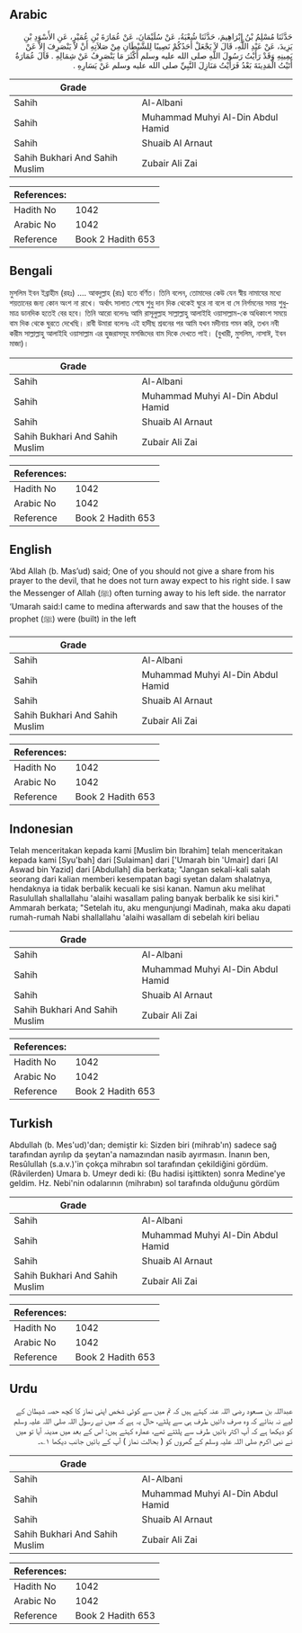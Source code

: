 ## Arabic


<div dir="rtl" lang="ar" style={{fontSize:'larger',backgroundColor:'#f8f9fa',padding:20}}>
حَدَّثَنَا مُسْلِمُ بْنُ إِبْرَاهِيمَ، حَدَّثَنَا شُعْبَةُ، عَنْ سُلَيْمَانَ، عَنْ عُمَارَةَ بْنِ عُمَيْرٍ، عَنِ الأَسْوَدِ بْنِ يَزِيدَ، عَنْ عَبْدِ اللَّهِ، قَالَ لاَ يَجْعَلْ أَحَدُكُمْ نَصِيبًا لِلشَّيْطَانِ مِنْ صَلاَتِهِ أَنْ لاَ يَنْصَرِفَ إِلاَّ عَنْ يَمِينِهِ وَقَدْ رَأَيْتُ رَسُولَ اللَّهِ صلى الله عليه وسلم أَكْثَرَ مَا يَنْصَرِفُ عَنْ شِمَالِهِ ‏.‏ قَالَ عُمَارَةُ أَتَيْتُ الْمَدِينَةَ بَعْدُ فَرَأَيْتُ مَنَازِلَ النَّبِيِّ صلى الله عليه وسلم عَنْ يَسَارِهِ ‏.‏
</div>
<div style={{backgroundColor:'#f8f9fa',padding:20, marginBottom: 10}}><table> <thead> <tr> <th>Grade</th> <th></th> </tr> </thead> <tbody> <tr><td>Sahih</td><td>Al-Albani</td></tr><tr><td>Sahih</td><td>Muhammad Muhyi Al-Din Abdul Hamid</td></tr><tr><td>Sahih</td><td>Shuaib Al Arnaut</td></tr><tr><td>Sahih Bukhari And Sahih Muslim</td><td>Zubair Ali Zai</td></tr></tbody></table><table> <thead> <tr> <th>References:</th> <th></th> </tr> </thead> <tbody><tr><td>Hadith No</td><td>1042</td></tr><tr><td>Arabic No</td><td>1042</td></tr><tr><td>Reference</td><td>Book 2 Hadith 653</td></tr></tbody></table></div>

## Bengali


<div dir="ltr" lang="bn" style={{fontSize:'larger',backgroundColor:'#f8f9fa',padding:20}}>
মুসলিম ইবন ইব্রাহীম (রহঃ) .... আবদুল্লাহ (রাঃ) হতে বর্ণিত। তিনি বলেন, তোমাদের কেউ যেন স্বীয় নামাযের মধ্যে শয়তানের জন্য কোন অংশ না রাখে। অর্থাৎ সালাত শেষে শুধু দান দিক থেকেই ঘুরে না বলে বা সে নির্গমনের সময় শুধুমাত্র ডানদিক হতেই বের হবে। তিনি আরো বলেনঃ আমি রাসূলুল্লাহ সাল্লাল্লাহু আলাইহি ওয়াসাল্লাম-কে অধিকাংশ সময়ে বাম দিক থেকে ঘুরতে দেখেছি। রাবী উমারা বলেনঃ এই হাদীছ শ্রবনের পর আমি যখন মদীনায় গমন করি, তখন নবী করীম সাল্লাল্লাহু আলাইহি ওয়াসাল্লাম এর হুজরাসমূহ মসজিদের বাম দিকে দেখতে পাই। (বুখারী, মুসলিম, নাসাঈ, ইবন মাজা)।
</div>
<div style={{backgroundColor:'#f8f9fa',padding:20, marginBottom: 10}}><table> <thead> <tr> <th>Grade</th> <th></th> </tr> </thead> <tbody> <tr><td>Sahih</td><td>Al-Albani</td></tr><tr><td>Sahih</td><td>Muhammad Muhyi Al-Din Abdul Hamid</td></tr><tr><td>Sahih</td><td>Shuaib Al Arnaut</td></tr><tr><td>Sahih Bukhari And Sahih Muslim</td><td>Zubair Ali Zai</td></tr></tbody></table><table> <thead> <tr> <th>References:</th> <th></th> </tr> </thead> <tbody><tr><td>Hadith No</td><td>1042</td></tr><tr><td>Arabic No</td><td>1042</td></tr><tr><td>Reference</td><td>Book 2 Hadith 653</td></tr></tbody></table></div>

## English


<div dir="ltr" lang="en" style={{fontSize:'larger',backgroundColor:'#f8f9fa',padding:20}}>
‘Abd Allah (b. Mas’ud) said; One of you should not give a share from his prayer to the devil, that he does not turn away expect to his right side. I saw the Messenger of Allah (ﷺ) often turning away to his left side. the narrator ‘Umarah said:I came to medina afterwards and saw that the houses of the prophet (ﷺ) were (built) in the left
</div>
<div style={{backgroundColor:'#f8f9fa',padding:20, marginBottom: 10}}><table> <thead> <tr> <th>Grade</th> <th></th> </tr> </thead> <tbody> <tr><td>Sahih</td><td>Al-Albani</td></tr><tr><td>Sahih</td><td>Muhammad Muhyi Al-Din Abdul Hamid</td></tr><tr><td>Sahih</td><td>Shuaib Al Arnaut</td></tr><tr><td>Sahih Bukhari And Sahih Muslim</td><td>Zubair Ali Zai</td></tr></tbody></table><table> <thead> <tr> <th>References:</th> <th></th> </tr> </thead> <tbody><tr><td>Hadith No</td><td>1042</td></tr><tr><td>Arabic No</td><td>1042</td></tr><tr><td>Reference</td><td>Book 2 Hadith 653</td></tr></tbody></table></div>

## Indonesian


<div dir="ltr" lang="id" style={{fontSize:'larger',backgroundColor:'#f8f9fa',padding:20}}>
Telah menceritakan kepada kami [Muslim bin Ibrahim] telah menceritakan kepada kami [Syu'bah] dari [Sulaiman] dari ['Umarah bin 'Umair] dari [Al Aswad bin Yazid] dari [Abdullah] dia berkata; "Jangan sekali-kali salah seorang dari kalian memberi kesempatan bagi syetan dalam shalatnya, hendaknya ia tidak berbalik kecuali ke sisi kanan. Namun aku melihat Rasulullah shallallahu 'alaihi wasallam paling banyak berbalik ke sisi kiri." Ammarah berkata; "Setelah itu, aku mengunjungi Madinah, maka aku dapati rumah-rumah Nabi shallallahu 'alaihi wasallam di sebelah kiri beliau
</div>
<div style={{backgroundColor:'#f8f9fa',padding:20, marginBottom: 10}}><table> <thead> <tr> <th>Grade</th> <th></th> </tr> </thead> <tbody> <tr><td>Sahih</td><td>Al-Albani</td></tr><tr><td>Sahih</td><td>Muhammad Muhyi Al-Din Abdul Hamid</td></tr><tr><td>Sahih</td><td>Shuaib Al Arnaut</td></tr><tr><td>Sahih Bukhari And Sahih Muslim</td><td>Zubair Ali Zai</td></tr></tbody></table><table> <thead> <tr> <th>References:</th> <th></th> </tr> </thead> <tbody><tr><td>Hadith No</td><td>1042</td></tr><tr><td>Arabic No</td><td>1042</td></tr><tr><td>Reference</td><td>Book 2 Hadith 653</td></tr></tbody></table></div>

## Turkish


<div dir="ltr" lang="tr" style={{fontSize:'larger',backgroundColor:'#f8f9fa',padding:20}}>
Abdullah (b. Mes'ud)'dan; demiştir ki: Sizden biri (mihrab'ın) sadece sağ tarafından ayrılıp da şeytan'a namazından nasib ayırmasın. İnanın ben, Resûlullah (s.a.v.)'in çokça mihrabın sol tarafından çekildiğini gördüm. (Râvilerden) Umara b. Umeyr dedi ki: (Bu hadisi işittikten) sonra Medine'ye geldim. Hz. Nebi'nin odalarının (mihrabın) sol tarafında olduğunu gördüm
</div>
<div style={{backgroundColor:'#f8f9fa',padding:20, marginBottom: 10}}><table> <thead> <tr> <th>Grade</th> <th></th> </tr> </thead> <tbody> <tr><td>Sahih</td><td>Al-Albani</td></tr><tr><td>Sahih</td><td>Muhammad Muhyi Al-Din Abdul Hamid</td></tr><tr><td>Sahih</td><td>Shuaib Al Arnaut</td></tr><tr><td>Sahih Bukhari And Sahih Muslim</td><td>Zubair Ali Zai</td></tr></tbody></table><table> <thead> <tr> <th>References:</th> <th></th> </tr> </thead> <tbody><tr><td>Hadith No</td><td>1042</td></tr><tr><td>Arabic No</td><td>1042</td></tr><tr><td>Reference</td><td>Book 2 Hadith 653</td></tr></tbody></table></div>

## Urdu


<div dir="rtl" lang="ur" style={{fontSize:'larger',backgroundColor:'#f8f9fa',padding:20}}>
عبداللہ بن مسعود رضی اللہ عنہ کہتے ہیں کہ تم میں سے کوئی شخص اپنی نماز کا کچھ حصہ شیطان کے لیے نہ بنائے کہ وہ صرف دائیں طرف ہی سے پلٹے، حال یہ ہے کہ میں نے رسول اللہ صلی اللہ علیہ وسلم کو دیکھا ہے کہ آپ اکثر بائیں طرف سے پلٹتے تھے، عمارہ کہتے ہیں: اس کے بعد میں مدینہ آیا تو میں نے نبی اکرم صلی اللہ علیہ وسلم کے گھروں کو ( بحالت نماز ) آپ کے بائیں جانب دیکھا ۱؎۔
</div>
<div style={{backgroundColor:'#f8f9fa',padding:20, marginBottom: 10}}><table> <thead> <tr> <th>Grade</th> <th></th> </tr> </thead> <tbody> <tr><td>Sahih</td><td>Al-Albani</td></tr><tr><td>Sahih</td><td>Muhammad Muhyi Al-Din Abdul Hamid</td></tr><tr><td>Sahih</td><td>Shuaib Al Arnaut</td></tr><tr><td>Sahih Bukhari And Sahih Muslim</td><td>Zubair Ali Zai</td></tr></tbody></table><table> <thead> <tr> <th>References:</th> <th></th> </tr> </thead> <tbody><tr><td>Hadith No</td><td>1042</td></tr><tr><td>Arabic No</td><td>1042</td></tr><tr><td>Reference</td><td>Book 2 Hadith 653</td></tr></tbody></table></div>